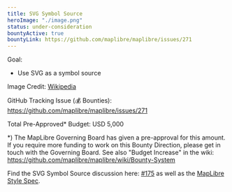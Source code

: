 ```yaml
---
title: SVG Symbol Source
heroImage: "./image.png"
status: under-consideration
bountyActive: true
bountyLink: https://github.com/maplibre/maplibre/issues/271
---
```


Goal:

- Use SVG as a symbol source

Image Credit: <a href="https://upload.wikimedia.org/wikipedia/commons/thumb/0/02/SVG_logo.svg/768px-SVG_logo.svg.png">Wikipedia</a>

GitHub Tracking Issue (💰 Bounties): https://github.com/maplibre/maplibre/issues/271

Total Pre-Approved\* Budget: USD 5,000

\*) The MapLibre Governing Board has given a pre-approval for this amount. If you require more funding to work on this Bounty Direction, please get in touch with the Governing Board. See also "Budget Increase" in the wiki: https://github.com/maplibre/maplibre/wiki/Bounty-System

Find the SVG Symbol Source discussion here: [#175](https://github.com/maplibre/maplibre/discussions/175) as well as the [MapLibre Style Spec](https://maplibre.org/maplibre-style-spec/layers/#symbol).

